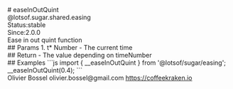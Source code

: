 <div class="docmap-mdx">
# easeInOutQuint
<div class="_namespace">@lotsof.sugar.shared.easing</div>
<div class="_metas">
<div class="_status"><span class="_status-label">Status:</span><span class="_status-value -stable">stable</span></div>
<div class="_since"><span class="_since-label">Since:</span><span class="_since-value">2.0.0</span></div>
</div>
<div class="_description">
Ease in out quint function
</div>
<div class="_params">
## Params
1. <span class="_name">t<span class="_required">*</span></span><span class="_default"></span> <span class="_type">Number</span>
   - The current time
</div>
<div class="_return">
## Return
- <span class="_description">The value depending on time</span><span class="_default"></span><span class="_type">Number</span>
</div>
<div class="_examples">
## Examples
```js
import { __easeInOutQuint } from '@lotsof/sugar/easing';
__easeInOutQuint(0.4);
```
</div>
<div class="_author">
<span class="_name">Olivier Bossel</span>
<span class="_email">olivier.bossel@gmail.com</span>
<a href="https://coffeekraken.io" target="_blank" class="_url">https://coffeekraken.io</a>
</div>
</div>
